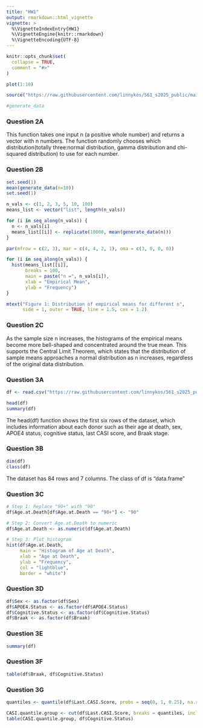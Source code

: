 ```yaml
---
title: "HW1"
output: rmarkdown::html_vignette
vignette: >
  %\VignetteIndexEntry{HW1}
  %\VignetteEngine{knitr::rmarkdown}
  %\VignetteEncoding{UTF-8}
---
```


```r
knitr::opts_chunk$set(
  collapse = TRUE,
  comment = "#>"
)
```

```r
plot(1:10)
```

```r
source("https://raw.githubusercontent.com/linnykos/561_s2025_public/main/HW1_files/generate_data.R")

#generate_data
```

### Question 2A

This function takes one input n (a positive whole number) and returns a vector with n numbers. The function randomly chooses which distribution(totally three:normal distribution, gamma distribution and chi-squared distribution) to use for each number.

### Question 2B

```r
set.seed(1)
mean(generate_data(n=10))
set.seed(1)

n_vals <- c(1, 2, 3, 5, 10, 100)
means_list <- vector("list", length(n_vals))

for (i in seq_along(n_vals)) {
  n <- n_vals[i]
  means_list[[i]] <- replicate(10000, mean(generate_data(n)))
}

par(mfrow = c(2, 3), mar = c(4, 4, 2, 1), oma = c(3, 0, 0, 0)) 

for (i in seq_along(n_vals)) {
  hist(means_list[[i]],
       breaks = 100,
       main = paste("n =", n_vals[i]),
       xlab = "Empirical Mean",
       ylab = "Frequency")
}

mtext("Figure 1: Distribution of empirical means for different n", 
      side = 1, outer = TRUE, line = 1.5, cex = 1.2)

```

### Question 2C

As the sample size n increases, the histograms of the empirical means become more bell-shaped and concentrated around the true mean. This supports the Central Limit Theorem, which states that the distribution of sample means approaches a normal distribution as n increases, regardless of the original data distribution.

### Question 3A

```r
df <- read.csv("https://raw.githubusercontent.com/linnykos/561_s2025_public/main/HW1_files/sea-ad.csv")

head(df)
summary(df)

```

The head(df) function shows the first six rows of the dataset, which includes information about each donor such as their age at death, sex, APOE4 status, cognitive status, last CASI score, and Braak stage.

### Question 3B

```r
dim(df)    
class(df) 

```

The dataset has 84 rows and 7 columns. The class of df is "data.frame"

### Question 3C

```r
# Step 1: Replace "90+" with "90"
df$Age.at.Death[df$Age.at.Death == "90+"] <- "90"

# Step 2: Convert Age.at.Death to numeric
df$Age.at.Death <- as.numeric(df$Age.at.Death)

# Step 3: Plot histogram
hist(df$Age.at.Death,
     main = "Histogram of Age at Death",
     xlab = "Age at Death",
     ylab = "Frequency",
     col = "lightblue",
     border = "white")


```

### Question 3D

```r
df$Sex <- as.factor(df$Sex)
df$APOE4.Status <- as.factor(df$APOE4.Status)
df$Cognitive.Status <- as.factor(df$Cognitive.Status)
df$Braak <- as.factor(df$Braak)

```

### Question 3E

```r
summary(df)
```

### Question 3F

```r
table(df$Braak, df$Cognitive.Status)

```

### Question 3G

```r
quantiles <- quantile(df$Last.CASI.Score, probs = seq(0, 1, 0.25), na.rm = TRUE)

CASI.quantile.group <- cut(df$Last.CASI.Score, breaks = quantiles, include.lowest = TRUE)
table(CASI.quantile.group, df$Cognitive.Status)

```
